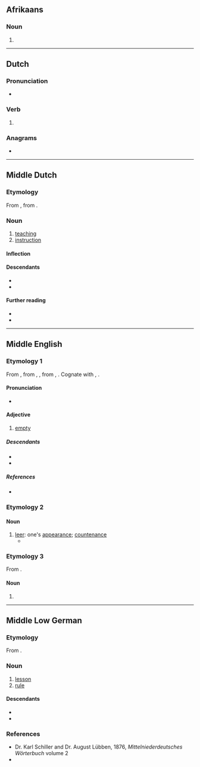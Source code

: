 {{also|lére|lerë}}

==Afrikaans==

===Noun===
{{head|af|noun form}}

# {{plural of|af|leer}}

----

==Dutch==

===Pronunciation===
* {{rhymes|nl|eːrə|s=2}}

===Verb===
{{head|nl|verb form}}

# {{nl-verb form of|n=sg|t=pres|m=subj|leren}}

===Anagrams===
* {{l|nl|leer}}

----

==Middle Dutch==

===Etymology===
From {{inh|dum|odt|lēra}}, from {{inh|dum|gem-pro|*laizō}}.

===Noun===
{{dum-noun|head=lêre|f}}

# [[teaching]]
# [[instruction]]

====Inflection====
{{rfinfl|dum|noun}}

====Descendants====
* {{desc|nl|leer}}
* {{desc|li|lieër}}

====Further reading====
* {{R:VMNW|ID52842|I}}
* {{R:MNW|25768|I}}

----

==Middle English==

===Etymology 1===
From {{inh|enm|ang|*lǣre}}, from {{inh|enm|gmw-pro|*lāʀi}}, {{m|gmw-pro|*lāʀī}}, from {{inh|enm|gem-pro|*lēziz}}, {{m|gem-pro|*lēzijaz}}. Cognate with {{cog|nl|laar}}, {{cog|de|leer}}.

====Pronunciation====
* {{IPA|enm|/ˈlɛːr(ə)/}}     

====Adjective====
{{enm-adj}}

# [[empty]]

=====Descendants=====
* {{desc|en|leer}}
* {{desc|yol|lear}}

=====References=====
* {{R:MED Online|entry=lēr(e|pos=adj.(1)|id=MED25182}}

===Etymology 2===

====Noun====
{{head|enm|noun}}

# [[leer]]: one's [[appearance]]; [[countenance]]
#* {{RQ:Langland Piers Plowman|I|text=A loueli ladi of '''lere''' · in lynnen yclothed / Come down fram a castel.}}

===Etymology 3===
From {{inh|enm|ang|lār}}.

====Noun====
{{head|enm|noun}}

# {{alt form|enm|lore}}

----

==Middle Low German==

===Etymology===
From {{inh|gml|osx|lêra}}.

===Noun===
{{head|gml|noun|g=f|head=lēre}}

# [[lesson]]
# [[rule]]

====Descendants====
* {{desc|da|lære|bor=1}}
* {{desc|sv|lära|bor=1}}

===References===
* Dr. Karl Schiller and Dr. August Lübben, 1876, ''Mittelniederdeutsches Wörterbuch'' volume 2
* {{R:gml:Köbler|lēre (1)}}